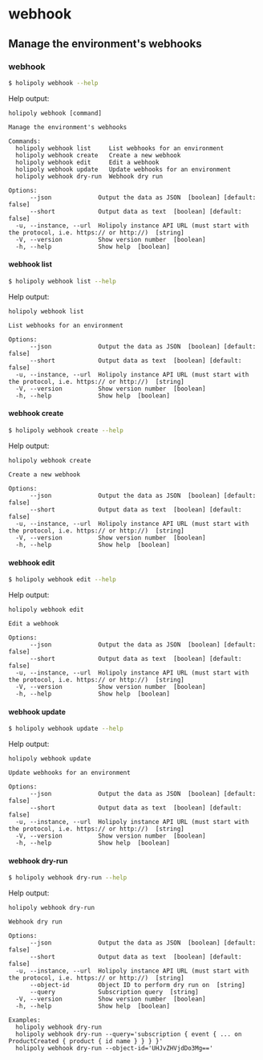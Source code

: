# webhook

## Manage the environment's webhooks

### webhook

```sh
$ holipoly webhook --help
```

Help output:

```
holipoly webhook [command]

Manage the environment's webhooks

Commands:
  holipoly webhook list     List webhooks for an environment
  holipoly webhook create   Create a new webhook
  holipoly webhook edit     Edit a webhook
  holipoly webhook update   Update webhooks for an environment
  holipoly webhook dry-run  Webhook dry run

Options:
      --json             Output the data as JSON  [boolean] [default: false]
      --short            Output data as text  [boolean] [default: false]
  -u, --instance, --url  Holipoly instance API URL (must start with the protocol, i.e. https:// or http://)  [string]
  -V, --version          Show version number  [boolean]
  -h, --help             Show help  [boolean]
```

#### webhook list

```sh
$ holipoly webhook list --help
```

Help output:

```
holipoly webhook list

List webhooks for an environment

Options:
      --json             Output the data as JSON  [boolean] [default: false]
      --short            Output data as text  [boolean] [default: false]
  -u, --instance, --url  Holipoly instance API URL (must start with the protocol, i.e. https:// or http://)  [string]
  -V, --version          Show version number  [boolean]
  -h, --help             Show help  [boolean]
```

#### webhook create

```sh
$ holipoly webhook create --help
```

Help output:

```
holipoly webhook create

Create a new webhook

Options:
      --json             Output the data as JSON  [boolean] [default: false]
      --short            Output data as text  [boolean] [default: false]
  -u, --instance, --url  Holipoly instance API URL (must start with the protocol, i.e. https:// or http://)  [string]
  -V, --version          Show version number  [boolean]
  -h, --help             Show help  [boolean]
```

#### webhook edit

```sh
$ holipoly webhook edit --help
```

Help output:

```
holipoly webhook edit

Edit a webhook

Options:
      --json             Output the data as JSON  [boolean] [default: false]
      --short            Output data as text  [boolean] [default: false]
  -u, --instance, --url  Holipoly instance API URL (must start with the protocol, i.e. https:// or http://)  [string]
  -V, --version          Show version number  [boolean]
  -h, --help             Show help  [boolean]
```

#### webhook update

```sh
$ holipoly webhook update --help
```

Help output:

```
holipoly webhook update

Update webhooks for an environment

Options:
      --json             Output the data as JSON  [boolean] [default: false]
      --short            Output data as text  [boolean] [default: false]
  -u, --instance, --url  Holipoly instance API URL (must start with the protocol, i.e. https:// or http://)  [string]
  -V, --version          Show version number  [boolean]
  -h, --help             Show help  [boolean]
```

#### webhook dry-run

```sh
$ holipoly webhook dry-run --help
```

Help output:

```
holipoly webhook dry-run

Webhook dry run

Options:
      --json             Output the data as JSON  [boolean] [default: false]
      --short            Output data as text  [boolean] [default: false]
  -u, --instance, --url  Holipoly instance API URL (must start with the protocol, i.e. https:// or http://)  [string]
      --object-id        Object ID to perform dry run on  [string]
      --query            Subscription query  [string]
  -V, --version          Show version number  [boolean]
  -h, --help             Show help  [boolean]

Examples:
  holipoly webhook dry-run
  holipoly webhook dry-run --query='subscription { event { ... on ProductCreated { product { id name } } } }'
  holipoly webhook dry-run --object-id='UHJvZHVjdDo3Mg=='
```